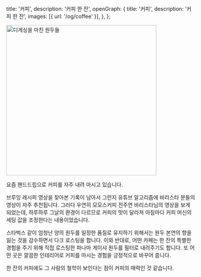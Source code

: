   title: '커피',
  description: '커피 한 잔',
  openGraph: {
    title: '커피',
    description: '커피 한 잔',
    images: [{ url: '/og/coffee' }],
  },
};

<Image
  src="/images/coffee/coffee.jpeg"
  alt="디게싱을 마친 원두들"
  width="400"
  height="400"
/>

요즘 핸드드립으로 커피를 자주 내려 마시고 있습니다.

브루잉 레시피 영상을 찾아본 기록이 남아서 그런지 유튜브 알고리즘에 바리스타 분들의 영상이 자주 추천됩니다. 그러다 우연히 모모스커피 전주연 바리스타님의 영상을 보게 되었는데, 하루하루 그날의 환경이 다르므로 커피의 맛이 달라져 아침마다 커피 머신의 세팅 값을 조정한다는 내용이었습니다.

스타벅스 같이 엄청난 양의 원두를 일정한 품질로 유지하기 위해서는 원두 본연의 향을 잃는 것을 감수하면서 다크 로스팅을 합니다. 이와 반대로, 어떤 카페는 한 잔의 특별한 경험을 주기 위해 직접 로스팅한 파나마 게이샤 원두를 필터로 내려주기도 합니다. 또 어떤 곳은 깔끔한 인테리어로 커피를 마시는 경험을 긍정적으로 바꾸어 줍니다.

한 잔의 커피에도 그 사람의 철학이 보인다는 점이 커피의 매력인 것 같습니다.
